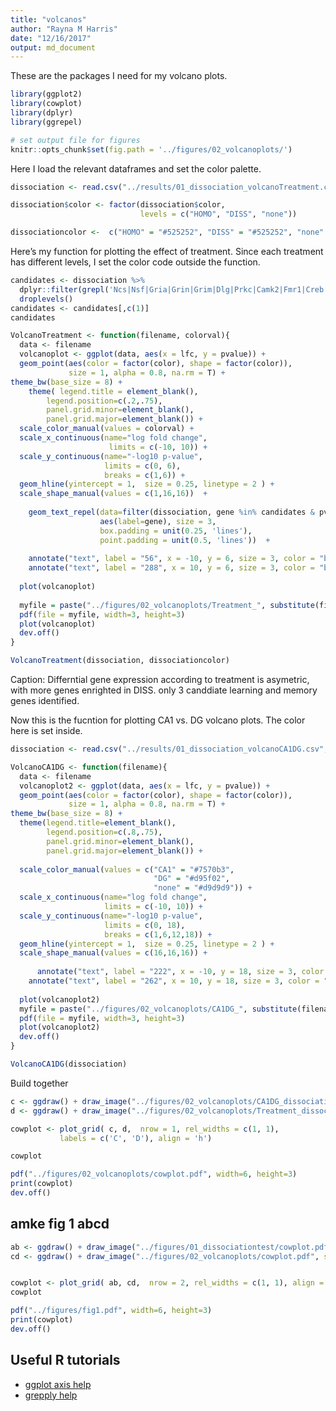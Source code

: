 ```yaml
---
title: "volcanos"
author: "Rayna M Harris"
date: "12/16/2017"
output: md_document
---
```


These are the packages I need for my volcano plots.

```r
library(ggplot2)
library(cowplot)
library(dplyr)
library(ggrepel)

# set output file for figures 
knitr::opts_chunk$set(fig.path = '../figures/02_volcanoplots/')
```

Here I load the relevant dataframes and set the color palette.

```r
dissociation <- read.csv("../results/01_dissociation_volcanoTreatment.csv", header = T, row.names = 1)

dissociation$color <- factor(dissociation$color,
                             levels = c("HOMO", "DISS", "none"))

dissociationcolor <-  c("HOMO" = "#525252", "DISS" = "#525252", "none" = "#d9d9d9")
```

Here's my function for plotting the effect of treatment. Since each treatment has different levels, I set the color code outside the function.

```r
candidates <- dissociation %>%
  dplyr::filter(grepl('Ncs|Nsf|Gria|Grin|Grim|Dlg|Prkc|Camk2|Fmr1|Creb', gene)) %>%
  droplevels()
candidates <- candidates[,c(1)]
candidates

VolcanoTreatment <- function(filename, colorval){
  data <- filename
  volcanoplot <- ggplot(data, aes(x = lfc, y = pvalue)) + 
  geom_point(aes(color = factor(color), shape = factor(color)), 
             size = 1, alpha = 0.8, na.rm = T) + 
theme_bw(base_size = 8) +
    theme( legend.title = element_blank(),
        legend.position=c(.2,.75),
        panel.grid.minor=element_blank(),
        panel.grid.major=element_blank()) +
  scale_color_manual(values = colorval) +
  scale_x_continuous(name="log fold change",
                      limits = c(-10, 10)) +
  scale_y_continuous(name="-log10 p-value",
                     limits = c(0, 6),
                     breaks = c(1,6)) +
  geom_hline(yintercept = 1,  size = 0.25, linetype = 2 ) + 
  scale_shape_manual(values = c(1,16,16))  +
    
    geom_text_repel(data=filter(dissociation, gene %in% candidates & pvalue>1),
                    aes(label=gene), size = 3,
                    box.padding = unit(0.25, 'lines'),
                    point.padding = unit(0.5, 'lines'))  +
  
    annotate("text", label = "56", x = -10, y = 6, size = 3, color = "black") + 
    annotate("text", label = "288", x = 10, y = 6, size = 3, color = "black")
  
  plot(volcanoplot)
  
  myfile = paste("../figures/02_volcanoplots/Treatment_", substitute(filename), ".pdf", sep="")
  pdf(file = myfile, width=3, height=3)
  plot(volcanoplot)
  dev.off()
}

VolcanoTreatment(dissociation, dissociationcolor)
```

Caption: Differntial gene expression according to treatment is asymetric, with more genes enrighted in DISS. only 3 canddiate learning and memory genes identified.


Now this is the fucntion for plotting CA1 vs. DG volcano plots. The color here is set inside. 

```r
dissociation <- read.csv("../results/01_dissociation_volcanoCA1DG.csv", header = T, row.names = 1)

VolcanoCA1DG <- function(filename){
  data <- filename
  volcanoplot2 <- ggplot(data, aes(x = lfc, y = pvalue)) + 
  geom_point(aes(color = factor(color), shape = factor(color)), 
             size = 1, alpha = 0.8, na.rm = T) + 
theme_bw(base_size = 8) +
  theme(legend.title=element_blank(),
        legend.position=c(.8,.75),
        panel.grid.minor=element_blank(),
        panel.grid.major=element_blank()) + 
    
  scale_color_manual(values = c("CA1" = "#7570b3",
                                "DG" = "#d95f02", 
                                "none" = "#d9d9d9")) +   
  scale_x_continuous(name="log fold change",
                     limits = c(-10, 10)) +
  scale_y_continuous(name="-log10 p-value",
                     limits = c(0, 18),
                     breaks = c(1,6,12,18)) +
  geom_hline(yintercept = 1,  size = 0.25, linetype = 2 ) + 
  scale_shape_manual(values = c(16,16,16)) +
  
      annotate("text", label = "222", x = -10, y = 18, size = 3, color = "black") + 
    annotate("text", label = "262", x = 10, y = 18, size = 3, color = "black")
  
  plot(volcanoplot2)
  myfile = paste("../figures/02_volcanoplots/CA1DG_", substitute(filename), ".pdf", sep="")
  pdf(file = myfile, width=3, height=3)
  plot(volcanoplot2)
  dev.off()
}

VolcanoCA1DG(dissociation)
```


Build together

```r

c <- ggdraw() + draw_image("../figures/02_volcanoplots/CA1DG_dissociation.pdf", scale = 1)
d <- ggdraw() + draw_image("../figures/02_volcanoplots/Treatment_dissociation.pdf", scale = 1)

cowplot <- plot_grid( c, d,  nrow = 1, rel_widths = c(1, 1),
           labels = c('C', 'D'), align = 'h')

cowplot

pdf("../figures/02_volcanoplots/cowplot.pdf", width=6, height=3)
print(cowplot)
dev.off()

```

## amke fig 1 abcd
```r

ab <- ggdraw() + draw_image("../figures/01_dissociationtest/cowplot.pdf", scale = 1)
cd <- ggdraw() + draw_image("../figures/02_volcanoplots/cowplot.pdf", scale = 1)


cowplot <- plot_grid( ab, cd,  nrow = 2, rel_widths = c(1, 1), align = 'h')
cowplot

pdf("../figures/fig1.pdf", width=6, height=3)
print(cowplot)
dev.off()

```


## Useful R tutorials
- [ggplot axis help](http://ggplot2.tidyverse.org/reference/scale_continuous.html)
- [grepply help](http://www.gettinggeneticsdone.com/2016/01/repel-overlapping-text-labels-in-ggplot2.html)